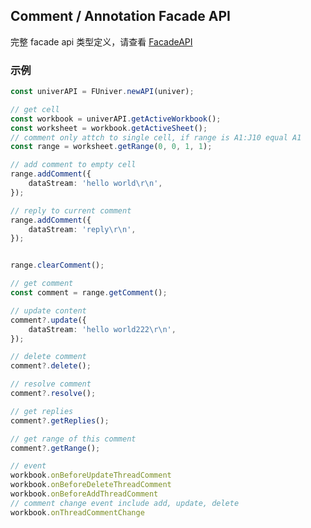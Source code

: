 
## Comment / Annotation Facade API <VersionBadge version="0.2.10+" />

完整 facade api 类型定义，请查看 [FacadeAPI](/typedoc/@univerjs/facade/README)

### 示例
```typescript
const univerAPI = FUniver.newAPI(univer);

// get cell
const workbook = univerAPI.getActiveWorkbook();
const worksheet = workbook.getActiveSheet();
// comment only attch to single cell, if range is A1:J10 equal A1
const range = worksheet.getRange(0, 0, 1, 1);

// add comment to empty cell
range.addComment({
    dataStream: 'hello world\r\n',
});

// reply to current comment
range.addComment({
    dataStream: 'reply\r\n',
});


range.clearComment();

// get comment
const comment = range.getComment();

// update content
comment?.update({
    dataStream: 'hello world222\r\n',
});

// delete comment
comment?.delete();

// resolve comment
comment?.resolve();

// get replies
comment?.getReplies();

// get range of this comment
comment?.getRange();

// event
workbook.onBeforeUpdateThreadComment
workbook.onBeforeDeleteThreadComment
workbook.onBeforeAddThreadComment
// comment change event include add, update, delete
workbook.onThreadCommentChange
```